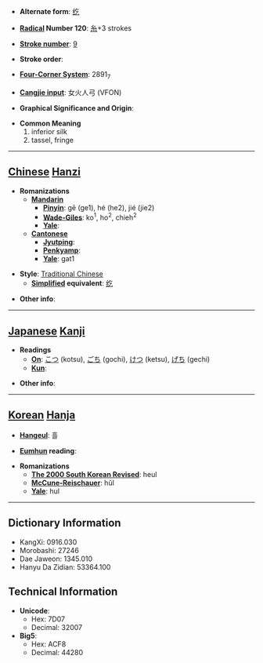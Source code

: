* '''Alternate form''': [[纥]]

* '''[[Wiktionary:Chinese radical index| Radical]] Number 120''': [[Wiktionary:Chinese radical index 糸|糸]]+3 strokes

* '''[[Wiktionary:Chinese total strokes index|Stroke number]]''': [[Wiktionary:Chinese total strokes index 9|9]]

* '''Stroke order''': 

* '''[[Wiktionary:Chinese four corner index|Four-Corner System]]''': 2891<sub>7</sub>

* '''[[Wiktionary:Chinese Cangjie index|Cangjie input]]''': 女火人弓 (VFON)

* '''Graphical Significance and Origin''': 

* '''Common Meaning'''
*#inferior silk
*# tassel, fringe


----

== [[Chinese]] [[Hanzi]] ==

* '''Romanizations'''
** '''[[Mandarin]]'''
*** '''[[Pinyin]]''': gē (ge1), hé (he2), jié (jie2)
*** '''[[Wade-Giles]]''': ko<sup>1</sup>, ho<sup>2</sup>, chieh<sup>2</sup>
*** '''[[Yale]]''': 
** '''[[Cantonese]]'''
*** '''[[Jyutping]]''':
*** '''[[Penkyamp]]''': 
*** '''[[Yale]]''': gat1

* '''Style''': [[Traditional Chinese]] 
** '''[[Simplified Chinese|Simplified]] equivalent''': [[纥]]

* '''Other info''': 

----

== [[Japanese]] [[Kanji]] ==

* '''Readings'''
** '''[[On]]''': [[こつ]] (kotsu), [[ごち]] (gochi), [[けつ]] (ketsu), [[げち]] (gechi)
** '''[[Kun]]''': 

* '''Other info''':  

----

== [[Korean]] [[Hanja]] ==

* '''[[Hangeul]]''': 흘

* '''[[Eumhun]] reading''': 

* '''Romanizations'''
** '''[[The 2000 South Korean Revised Romanization|The 2000 South Korean Revised]]''': heul
** '''[[McCune-Reischauer]]''': hŭl
** '''[[Yale]]''': hul

----

== Dictionary Information ==

* KangXi: 0916.030
* Morobashi: 27246
* Dae Jaweon: 1345.010
* Hanyu Da Zidian: 53364.100

== Technical Information ==

* '''Unicode''':
** Hex: 7D07
** Decimal: 32007
* '''Big5''':
** Hex: ACF8
** Decimal: 44280